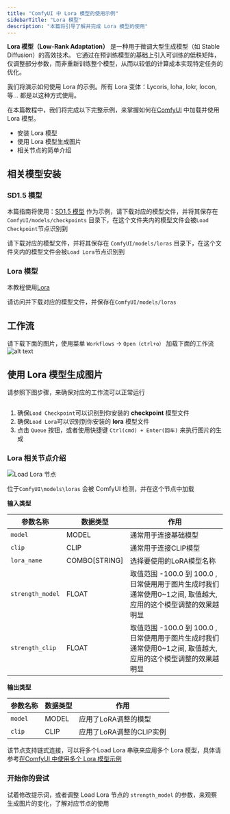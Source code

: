 ```yaml
---
title: "ComfyUI 中 Lora 模型的使用示例"
sidebarTitle: "Lora 模型"
description: "本篇将引导了解并完成 Lora 模型的使用"
---
```


**Lora 模型​（Low-Rank Adaptation）** 是一种用于微调大型生成模型（如 Stable Diffusion）的高效技术。
它通过在预训练模型的基础上引入可训练的低秩矩阵，仅调整部分参数，而非重新训练整个模型，从而以较低的计算成本实现特定任务的优化。

我们将演示如何使用 Lora 的示例。所有 Lora 变体：Lycoris, loha, lokr, locon, 等... 都是以这种方式使用。

在本篇教程中，我们将完成以下完整示例，来掌握如何在[ComfyUI](https://github.com/comfyanonymous/ComfyUI) 中加载并使用 Lora 模型。

- 安装 Lora 模型
- 使用 Lora 模型生成图片
- 相关节点的简单介绍

## 相关模型安装

### SD1.5 模型

本篇指南将使用：[SD1.5 模型](https://civitai.com/models/496058?modelVersionId=1000076364) 作为示例，请下载对应的模型文件，并将其保存在 `ComfyUI/models/checkpoints` 目录下，在这个文件夹内的模型文件会被`Load Checkpoint`节点识别到

请下载对应的模型文件，并将其保存在 `ComfyUI/models/loras` 目录下，在这个文件夹内的模型文件会被`Load Lora`节点识别到

### Lora 模型

本教程使用[Lora]()

请访问并下载对应的模型文件，并保存在`ComfyUI/models/loras`
## 工作流

请下载下面的图片，使用菜单 `Workflows` -> `Open（ctrl+o）` 加载下面的工作流  
![alt text](image.png)

## 使用 Lora 模型生成图片

请参照下图步骤，来确保对应的工作流可以正常运行 

![]()

1. 确保`Load Checkpoint`可以识别到你安装的 **checkpoint** 模型文件
2. 确保`Load Lora`可以识别到你安装的 **lora** 模型文件
3. 点击 `Queue` 按钮，或者使用快捷键 `Ctrl(cmd) + Enter(回车)` 来执行图片的生成

### Lora 相关节点介绍

![Load Lora 节点](/images/comfy_core/loaders/load_lora.jpg)

位于`ComfyUI\models\loras` 会被 ComfyUI 检测，并在这个节点中加载

**输入类型**

| 参数名称          | 数据类型        | 作用 |
|------------------|---------------|-------------------------------------------------------------------------------------------------|
| `model`          | MODEL         | 通常用于连接基础模型                                                                               |
| `clip`           | CLIP          | 通常用于连接CLIP模型                                                                               |
| `lora_name`      | COMBO[STRING] | 选择要使用的LoRA模型名称                                                                            |
| `strength_model` | FLOAT         |  取值范围 -100.0 到 100.0 ,日常使用用于图片生成时我们通常使用0~1之间, 取值越大, 应用的这个模型调整的效果越明显 |
| `strength_clip`  | FLOAT         | 取值范围 -100.0 到 100.0 ,日常使用用于图片生成时我们通常使用0~1之间, 取值越大, 应用的这个模型调整的效果越明显  |

**输出类型**

| 参数名称 | 数据类型 | 作用                  |
|---------|--------|-----------------------|
| `model` | MODEL  | 应用了LoRA调整的模型     |
| `clip`  | CLIP   | 应用了LoRA调整的CLIP实例 |

该节点支持链式连接，可以将多个Load Lora 串联来应用多个 Lora 模型，具体请参考[在ComfyUI 中使用多个 Lora 模型示例](/zh-CN/tutorials/lora/multiple-loras)

### 开始你的尝试

试着修改提示词，或者调整 Load Lora 节点的 `strength_model` 的参数，来观察生成图片的变化，了解对应节点的使用


